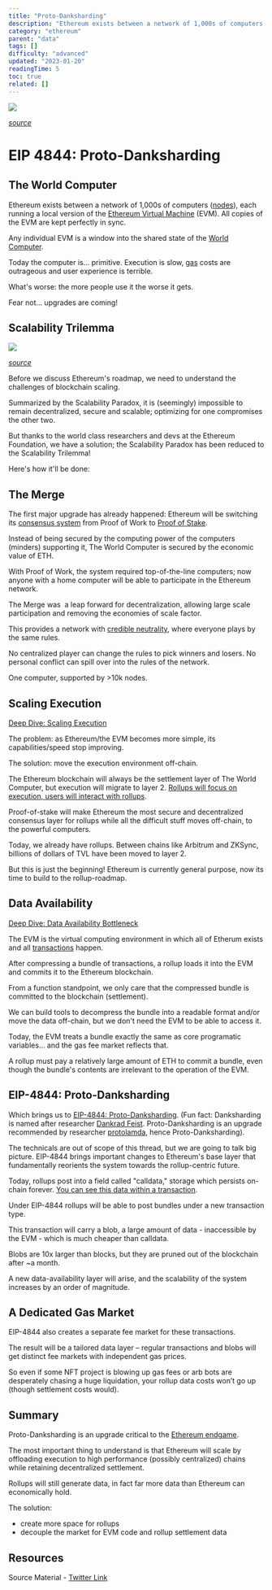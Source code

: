 ```yaml
---
title: "Proto-Danksharding"
description: "Ethereum exists between a network of 1,000s of computers (nodes), each running a local version of the Ethereum Virtual Machine (EVM)."
category: "ethereum"
parent: "data"
tags: []
difficulty: "advanced"
updated: "2023-01-20"
readingTime: 5
toc: true
related: []
---
```


![](/images/proto-danksharding-3.jpeg)

[*source*](https://mirror.xyz/hirokennelly.eth/W2nwcAMquPIdpPg1nbdKCr1D3lS4_MPquQZ4VwSqUuM)

# EIP 4844: Proto-Danksharding

## The World Computer

Ethereum exists between a network of 1,000s of computers ([nodes](https://inevitableeth.com/home/ethereum/node)), each running a local version of the [Ethereum Virtual Machine](https://inevitableeth.com/home/ethereum/evm) (EVM). All copies of the EVM are kept perfectly in sync. 

Any individual EVM is a window into the shared state of the [World Computer](https://inevitableeth.com/home/ethereum/world-computer).

Today the computer is... primitive. Execution is slow, [gas](/concepts/gas) costs are outrageous and user experience is terrible. 

What's worse: the more people use it the worse it gets. 

Fear not... upgrades are coming!

## Scalability Trilemma

![](/images/proto-danksharding-2.webp)

[*source*](https://medium.com/logos-network/everything-you-know-about-the-scalability-trilemma-is-probably-wrong-bc4f4b7a7ef)

Before we discuss Ethereum's roadmap, we need to understand the challenges of blockchain scaling.

Summarized by the Scalability Paradox, it is (seemingly) impossible to remain decentralized, secure and scalable; optimizing for one compromises the other two.

But thanks to the world class researchers and devs at the Ethereum Foundation, we have a solution; the Scalability Paradox has been reduced to the Scalability Trilemma! 

Here's how it'll be done:

## The Merge

The first major upgrade has already happened: Ethereum will be switching its [consensus system](/ethereum/consensus) from Proof of Work to [Proof of Stake](/ethereum/pos).

Instead of being secured by the computing power of the computers (minders) supporting it, The World Computer is secured by the economic value of ETH.

With Proof of Work, the system required top-of-the-line computers; now anyone with a home computer will be able to participate in the Ethereum network.

The Merge was  a leap forward for decentralization, allowing large scale participation and removing the economies of scale factor.

This provides a network with [credible neutrality](/concepts/credible-neutrality), where everyone plays by the same rules. 

No centralized player can change the rules to pick winners and losers. No personal conflict can spill over into the rules of the network. 

One computer, supported by >10k nodes.

## Scaling Execution

[Deep Dive: Scaling Execution](/ethereum/execution)

The problem: as Ethereum/the EVM becomes more simple, its capabilities/speed stop improving. 

The solution: move the execution environment off-chain. 

The Ethereum blockchain will always be the settlement layer of The World Computer, but execution will migrate to layer 2. [Rollups will focus on execution, users will interact with rollups](https://polynya.medium.com/understanding-ethereums-rollup-centric-roadmap-1c60d30c060f). 

Proof-of-stake will make Ethereum the most secure and decentralized consensus layer for rollups while all the difficult stuff moves off-chain, to the powerful computers. 

Today, we already have rollups. Between chains like Arbitrum and ZKSync, billions of dollars of TVL have been moved to layer 2.

But this is just the beginning! Ethereum is currently general purpose, now its time to build to the rollup-roadmap.

## Data Availability

[Deep Dive: Data Availability Bottleneck](/ethereum/data-availability-bottleneck)

The EVM is the virtual computing environment in which all of Etherum exists and all [transactions](/ethereum/transaction) happen.

After compressing a bundle of transactions, a rollup loads it into the EVM and commits it to the Ethereum blockchain.

From a function standpoint, we only care that the compressed bundle is committed to the blockchain (settlement). 

We can build tools to decompress the bundle into a readable format and/or move the data off-chain, but we don't need the EVM to be able to access it.

Today, the EVM treats a bundle exactly the same as core programatic variables... and the gas fee market reflects that.

A rollup must pay a relatively large amount of ETH to commit a bundle, even though the bundle's contents are irrelevant to the operation of the EVM.

## EIP-4844: Proto-Danksharding

Which brings us to [EIP-4844: Proto-Danksharding](https://eips.ethereum.org/EIPS/eip-4844). (Fun fact: Danksharding is named after researcher [Dankrad Feist](https://twitter.com/dankrad). Proto-Danksharding is an upgrade recommended by researcher [protolamda](https://twitter.com/protolambda), hence Proto-Danksharding). 

The technicals are out of scope of this thread, but we are going to talk big picture. EIP-4844 brings important changes to Ethereum's base layer that fundamentally reorients the system towards the rollup-centric future.

Today, rollups post into a field called "calldata," storage which persists on-chain forever. [You can see this data within a transaction](/ethereum/transaction). 

Under EIP-4844 rollups will be able to post bundles under a new transaction type. 

This transaction will carry a blob, a large amount of data - inaccessible by the EVM - which is much cheaper than calldata.

Blobs are 10x larger than blocks, but they are pruned out of the blockchain after ~a month. 

A new data-availability layer will arise, and the scalability of the system increases by an order of magnitude. 

## A Dedicated Gas Market

EIP-4844 also creates a separate fee market for these transactions.

The result will be a tailored data layer – regular transactions and blobs will get distinct fee markets with independent gas prices. 

So even if some NFT project is blowing up gas fees or arb bots are desperately chasing a huge liquidation, your rollup data costs won’t go up (though settlement costs would).

## Summary

Proto-Danksharding is an upgrade critical to the [Ethereum endgame](https://vitalik.ca/general/2021/12/06/endgame.html). 

The most important thing to understand is that Ethereum will scale by offloading execution to high performance (possibly centralized) chains while retaining decentralized settlement.

Rollups will still generate data, in fact far more data than Ethereum can economically hold.

The solution: 

*   create more space for rollups
*   decouple the market for EVM code and rollup settlement data

## Resources

Source Material - [Twitter Link](https://twitter.com/logarithmicrex/status/1559402384526258176)

